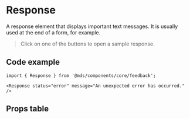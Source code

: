 
<Meta title="Components/core/feedback/Response" component={Response} />

# Response

A response element that displays important text messages. It is usually used at the end of a form, for example.

> Click on one of the buttons to open a sample response.

<Preview>
  <Story name="Information">
    <ResponsePreview storyId="information" />
  </Story>
  <Story name="Success">
    <ResponsePreview storyId="success" />
  </Story>
  <Story name="Error">
    <ResponsePreview storyId="error" />
  </Story>
</Preview>

## Code example

```tsx
import { Response } from '@mds/components/core/feedback';
```

```tsx
<Response status="error" message="An unexpected error has occurred." />
```

## Props table

<Props of={Response} />
